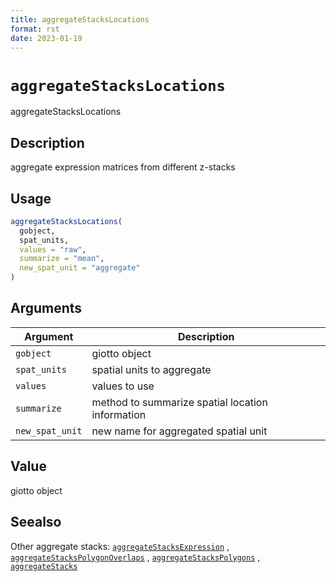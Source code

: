 ```yaml
--- 
title: aggregateStacksLocations 
format: rst 
date: 2023-01-19 
--- 
```

# `aggregateStacksLocations`

aggregateStacksLocations


## Description

aggregate expression matrices from different z-stacks


## Usage

```r
aggregateStacksLocations(
  gobject,
  spat_units,
  values = "raw",
  summarize = "mean",
  new_spat_unit = "aggregate"
)
```


## Arguments

Argument      |Description
------------- |----------------
`gobject`     |     giotto object
`spat_units`     |     spatial units to aggregate
`values`     |     values to use
`summarize`     |     method to summarize spatial location information
`new_spat_unit`     |     new name for aggregated spatial unit


## Value

giotto object


## Seealso

Other aggregate stacks:
 [`aggregateStacksExpression`](#aggregatestacksexpression) ,
 [`aggregateStacksPolygonOverlaps`](#aggregatestackspolygonoverlaps) ,
 [`aggregateStacksPolygons`](#aggregatestackspolygons) ,
 [`aggregateStacks`](#aggregatestacks)


